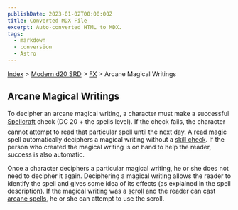 ```yaml
---
publishDate: 2023-01-02T00:00:00Z
title: Converted MDX File
excerpt: Auto-converted HTML to MDX.
tags:
  - markdown
  - conversion
  - Astro
---
```






[Index](-index) > [Modern d20 SRD](modern-d20-srd-index) > [FX](modern-d20-srd-fx-index) > Arcane Magical Writings




## Arcane Magical Writings


To decipher an arcane magical writing, a character must make a successful [Spellcraft](modern-d20-srd-classes-advanced-mage) check (DC 20 + the spells level). If the check fails, the character cannot attempt to read that particular spell until the next day. A [read
magic](modern-d20-srd-fx-read-magic) spell automatically deciphers a magical writing without a [skill
check](modern-d20-srd-skills-skill-basics-php#skill-check-index). If the person who created the magical writing is on hand to help the reader, success is also automatic.



Once a character deciphers a particular magical writing, he or she does not need to decipher it again. Deciphering a magical writing allows the reader to identify the spell and gives some idea of its effects (as explained in the spell description). If the magical writing was a [scroll](modern-d20-srd-fx-items-scrolls) and the reader can cast [arcane
spells](modern-d20-srd-fx-arcane-spells), he or she can attempt to use the scroll.






